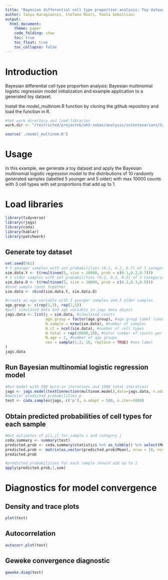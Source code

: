 ```yaml
---
title: "Bayesian differential cell type proportion analysis: Toy dataset example"
author: Tanya Karagiannis, Stefano Monti, Paola Sebastiani
output:
  html_document:
    theme: paper
    code_folding: show
    toc: true
    toc_float: true
    toc_collapse: false
---
```


# Introduction

Bayesian differential cell type proportion analysis: Bayesian multinomial logistic regression model initialization and example application to a generated toy dataset.

Install the model_multinom.R function by cloning the github repository and load the function in R.

```r
#Set work directory and load libraries
work.dir <- "/restricted/projectnb/uh2-sebas/analysis/scCentenarians/Composition_Multinomial/RJAGS_Composition_Analysis/"

```

```r
source('./model_multinom.R')
```

# Usage

In this example, we generate a toy dataset and apply the Bayesian multinomial logistic regression model to the distributions of 10 randomly generated samples (labelled 5 younger and 5 older) with max 10000 counts with 3 cell types with set proportions that add up to 1.

# Load libraries

```r
library(tidyverse)
library(rjags)
library(coda)
library(hablar)
library(patchwork)
```


## Generate toy dataset
```r
set.seed(562)
# 5 younger samples with set probabilities (0.1, 0.2, 0.7) of 3 categories (i.e. cell types)
sim.data.Y <- t(rmultinom(5, size = 10000, prob = c(0.1,0.2,0.7)))
# 5 older samples with set probabilities (0.2, 0.3, 0.5) of 3 categories (i.e. cell types)
sim.data.O <- t(rmultinom(5, size = 10000, prob = c(0.2,0.3,0.5)))
#bind sample count together
sim.data <- rbind(sim.data.Y, sim.data.O)

#create an age variable with 3 younger samples and 3 older samples
age.group <- c(rep(1,5), rep(2,5))
#pull simulated data and age variable in jags data object
jags.data <- list(y = sim.data, #simulated counts
                  age.group = factor(age.group), #age group label (younger = 1, older = 2)
                  N.sample = nrow(sim.data), #number of samples
                  N.ct = ncol(sim.data), #number of cell types
                  N.total = rep(10000,10), #total number of counts per sample
                  N.age = 2, #number of age groups
                  sex = sample(1:2, 10, replace = TRUE) #sex label 
)
jags.data

```

## Run Bayesian multinomial logistic regression model

```r
#Run model with 500 burn-in iterations and 1000 total iterations
jags <- jags.model(textConnection(multinom.model),data=jags.data, n.adapt=500, inits = list(.RNG.name = "base::Wichmann-Hill", .RNG.seed = 10))
#monitor predicted probabilities p
test <- coda.samples(jags, c('p'), n.adapt = 500, n.iter=1000)

```

## Obtain predicted probabilities of cell types for each sample

```r
#Get estimates of p[i,j] for sample i and category j
coda.summary <- summary(test) 
predicted.prob <- coda.summary$statistics %>% as_tibble() %>% select(Mean)
predicted.prob <- matrix(as.vector(predicted.prob$Mean), nrow = 10, ncol = 3)
predicted.prob

#predicted probabilities for each sample should add up to 1
apply(predicted.prob,1,sum)
```

# Diagnostics for model convergence

## Density and trace plots

```r
plot(test)
```

## Autocorrelation

```r
autocorr.plot(test)

```

## Geweke convergence diagnostic

```r
geweke.diag(test)

```


